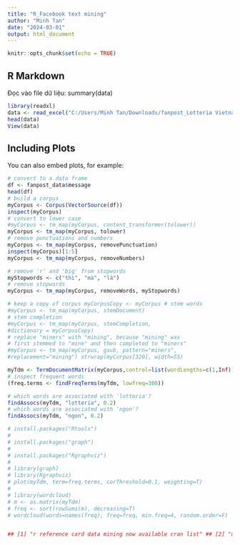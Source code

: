 ```yaml
---
title: "R_Facebook text mining"
author: "Minh Tan"
date: "2024-03-01"
output: html_document
---
```


```r
knitr::opts_chunk$set(echo = TRUE)
```

## R Markdown
Đọc vào file dữ liệu:
summary(data)
```r
library(readxl)
data <- read_excel("C:/Users/Minh Tan/Downloads/fanpost_Lotteria Vietnam_W4.xlsx")
head(data)
View(data)

```

## Including Plots

You can also embed plots, for example:

```r
# convert to a data frame
df <- fanpost_data$message
head(df)
# build a corpus
myCorpus <- Corpus(VectorSource(df))
inspect(myCorpus)
# convert to lower case
#myCorpus <- tm_map(myCorpus, content_transformer(tolower))
myCorpus <- tm_map(myCorpus, tolower)
# remove punctuations and numbers
myCorpus <- tm_map(myCorpus, removePunctuation) 
inspect(myCorpus)[1:5]
myCorpus <- tm_map(myCorpus, removeNumbers)

# remove 'r' and 'big' from stopwords
myStopwords <- c("thì", "mà", "là")
# remove stopwords
myCorpus <- tm_map(myCorpus, removeWords, myStopwords)

# keep a copy of corpus myCorpusCopy <- myCorpus # stem words
#myCorpus <- tm_map(myCorpus, stemDocument)
# stem completion
#myCorpus <- tm_map(myCorpus, stemCompletion,
#dictionary = myCorpusCopy)
# replace "miners" with "mining", because "mining" was
# first stemmed to "mine" and then completed to "miners"
#myCorpus <- tm_map(myCorpus, gsub, pattern="miners",
#replacement="mining") strwrap(myCorpus[320], width=55)

myTdm <- TermDocumentMatrix(myCorpus,control=list(wordLengths=c(1,Inf)))
# inspect frequent words
(freq.terms <- findFreqTerms(myTdm, lowfreq=300))

# which words are associated with 'lotteria'?
findAssocs(myTdm, "lotteria", 0.2)
# which words are associated with 'ngon'?
findAssocs(myTdm, "ngon", 0.2)

# install.packages("Rtools")
# 
# install.packages("graph")
# 
# install.packages("Rgraphviz")
# 
# library(graph) 
# library(Rgraphviz)
# plot(myTdm, term=freq.terms, corThreshold=0.1, weighting=T)
# 
# library(wordcloud)
# m <- as.matrix(myTdm)
# freq <- sort(rowSums(m), decreasing=T)
# wordcloud(words=names(freq), freq=freq, min.freq=4, random.order=F)


## [1] "r reference card data mining now available cran list" ## [2] "used r functions package data mining applications"
```
